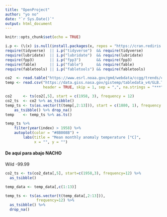 ```yaml
---
title: "OpenProject"
author: "yo no"
date: "`r Sys.Date()`"
output: html_document
---
```


```r
knitr::opts_chunk$set(echo = TRUE)
```


```r
i.p <- (\(x) is.null(install.packages(x, repos = "https://cran.rediris.es")))
require(tidyverse)  || i.p("tidyverse")  && require(tidyverse)
require(lubridate)  || i.p("lubridate")  && require(lubridate)
require(fpp3)       || i.p("fpp3")       && require(fpp3)
require(fable)      || i.p("fable")      && require(fable)
require(fabletools) || i.p("fabletools") && require(fabletools)
```


```r
co2  <- read.table("https://www.esrl.noaa.gov/gmd/webdata/ccgg/trends/co2/co2_mm_mlo.txt")
temp <- read.csv("https://data.giss.nasa.gov/gistemp/tabledata_v4/GLB.Ts+dSST.csv",
                 header = TRUE, skip = 1, sep = ",", na.strings = "***")

co2     <- ts(co2[,5], start = c(1958, 3), frequency = 12)
co2_ts  <- co2 %>% as_tsibble()
temp_ts <- ts(as.vector(t(temp[,2:13])), start = c(1880, 1), frequency = 12) %>%
    as_tsibble() %>% drop_na()
temp    <- temp_ts %>% as.ts()
```


```r
temp_ts %>% 
    filter(year(index) > 1958) %>% 
    autoplot(color = "#8B008B") +
        labs(title = "Mean monthly anomaly temperature [°C]",
             x = "", y = "")
```



#### De aqui para abajo NACHO


Wild -99.99


```r
co2_ts <- ts(co2_data[,5], start=c(1958,3), frequency=12) %>% 
  as_tsibble()
```

```r
temp_data <- temp_data[,c(1:13)]  
```

```r
temp_ts <- ts(as.vector(t(temp_data[,2:13])),
              frequency=12) %>% 
  as_tsibble() %>%
  drop_na()
```


